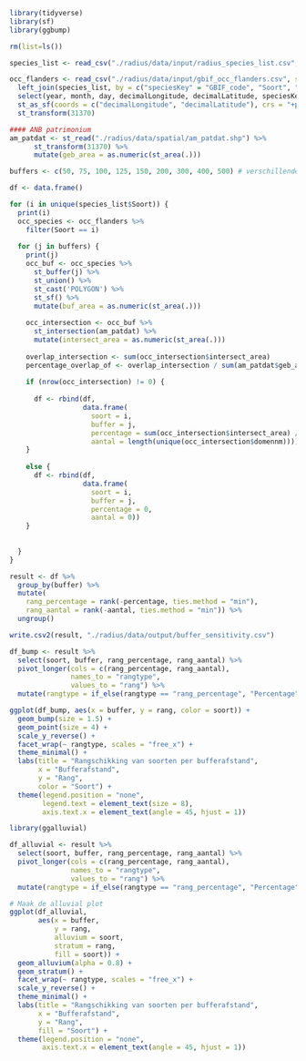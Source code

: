 
```r
library(tidyverse)
library(sf)
library(ggbump)
```

```r
rm(list=ls())
```

```r
species_list <- read_csv("./radius/data/input/radius_species_list.csv", show_col_types = FALSE) 

occ_flanders <- read_csv("./radius/data/input/gbif_occ_flanders.csv", show_col_types = FALSE) %>%
  left_join(species_list, by = c("speciesKey" = "GBIF_code", "Soort", "Species")) %>%
  select(year, month, day, decimalLongitude, decimalLatitude, speciesKey, Soort, Species) %>%
  st_as_sf(coords = c("decimalLongitude", "decimalLatitude"), crs = "+proj=longlat +datum=WGS84") %>%
  st_transform(31370)

#### ANB patrimonium
am_patdat <- st_read("./radius/data/spatial/am_patdat.shp") %>%
      st_transform(31370) %>%
      mutate(geb_area = as.numeric(st_area(.)))
```

```r
buffers <- c(50, 75, 100, 125, 150, 200, 300, 400, 500) # verschillende bufferafstanden
```

```r
df <- data.frame()

for (i in unique(species_list$Soort)) {
  print(i)
  occ_species <- occ_flanders %>%
    filter(Soort == i)
  
  for (j in buffers) {
    print(j)
    occ_buf <- occ_species %>%
      st_buffer(j) %>%
      st_union() %>%
      st_cast('POLYGON') %>% 
      st_sf() %>%
      mutate(buf_area = as.numeric(st_area(.)))
    
    occ_intersection <- occ_buf %>%
      st_intersection(am_patdat) %>% 
      mutate(intersect_area = as.numeric(st_area(.)))
    
    overlap_intersection <- sum(occ_intersection$intersect_area)
    percentage_overlap_of <- overlap_intersection / sum(am_patdat$geb_area)
    
    if (nrow(occ_intersection) != 0) {
      
      df <- rbind(df, 
                  data.frame(
                    soort = i,
                    buffer = j,
                    percentage = sum(occ_intersection$intersect_area) / sum(am_patdat$geb_area),
                    aantal = length(unique(occ_intersection$domennm))))
    }
    
    else {
      df <- rbind(df, 
                  data.frame(
                    soort = i,
                    buffer = j,
                    percentage = 0,
                    aantal = 0))
    }
    
    
  }
}

result <- df %>%
  group_by(buffer) %>%
  mutate(
    rang_percentage = rank(-percentage, ties.method = "min"),
    rang_aantal = rank(-aantal, ties.method = "min")) %>%
  ungroup()

write.csv2(result, "./radius/data/output/buffer_sensitivity.csv")
```

```r
df_bump <- result %>%
  select(soort, buffer, rang_percentage, rang_aantal) %>%
  pivot_longer(cols = c(rang_percentage, rang_aantal),
               names_to = "rangtype",
               values_to = "rang") %>%
  mutate(rangtype = if_else(rangtype == "rang_percentage", "Percentage", "Aantal"))

ggplot(df_bump, aes(x = buffer, y = rang, color = soort)) +
  geom_bump(size = 1.5) +
  geom_point(size = 4) +
  scale_y_reverse() +
  facet_wrap(~ rangtype, scales = "free_x") +
  theme_minimal() +
  labs(title = "Rangschikking van soorten per bufferafstand",
       x = "Bufferafstand",
       y = "Rang",
       color = "Soort") +
  theme(legend.position = "none",
        legend.text = element_text(size = 8),
        axis.text.x = element_text(angle = 45, hjust = 1))
```

```r
library(ggalluvial)

df_alluvial <- result %>%
  select(soort, buffer, rang_percentage, rang_aantal) %>%
  pivot_longer(cols = c(rang_percentage, rang_aantal),
               names_to = "rangtype",
               values_to = "rang") %>%
  mutate(rangtype = if_else(rangtype == "rang_percentage", "Percentage", "Aantal"))

# Maak de alluvial plot
ggplot(df_alluvial, 
       aes(x = buffer, 
           y = rang, 
           alluvium = soort, 
           stratum = rang, 
           fill = soort)) +
  geom_alluvium(alpha = 0.8) +
  geom_stratum() +
  facet_wrap(~ rangtype, scales = "free_x") +
  scale_y_reverse() +
  theme_minimal() +
  labs(title = "Rangschikking van soorten per bufferafstand",
       x = "Bufferafstand",
       y = "Rang",
       fill = "Soort") +
  theme(legend.position = "none",
        axis.text.x = element_text(angle = 45, hjust = 1))
```



